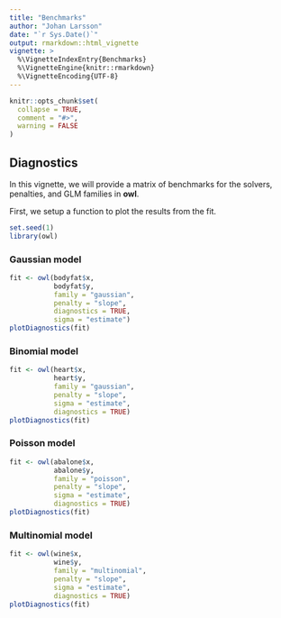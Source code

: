 ```yaml
---
title: "Benchmarks"
author: "Johan Larsson"
date: "`r Sys.Date()`"
output: rmarkdown::html_vignette
vignette: >
  %\VignetteIndexEntry{Benchmarks}
  %\VignetteEngine{knitr::rmarkdown}
  %\VignetteEncoding{UTF-8}
---
```


```r
knitr::opts_chunk$set(
  collapse = TRUE,
  comment = "#>",
  warning = FALSE
)
```

## Diagnostics

In this vignette, we will provide a matrix of benchmarks for the
solvers, penalties, and GLM families in **owl**.

First, we setup a function to plot the results from the fit.

```r
set.seed(1)
library(owl)
```

### Gaussian model

```r
fit <- owl(bodyfat$x, 
           bodyfat$y,
           family = "gaussian",
           penalty = "slope",
           diagnostics = TRUE,
           sigma = "estimate")
plotDiagnostics(fit)
```

### Binomial model

```r
fit <- owl(heart$x,
           heart$y,
           family = "gaussian",
           penalty = "slope",
           sigma = "estimate",
           diagnostics = TRUE)
plotDiagnostics(fit)
```


### Poisson model

```r
fit <- owl(abalone$x,
           abalone$y,
           family = "poisson",
           penalty = "slope",
           sigma = "estimate",
           diagnostics = TRUE)
plotDiagnostics(fit)
```

### Multinomial model

```r
fit <- owl(wine$x,
           wine$y,
           family = "multinomial",
           penalty = "slope",
           sigma = "estimate",
           diagnostics = TRUE)
plotDiagnostics(fit)
```
